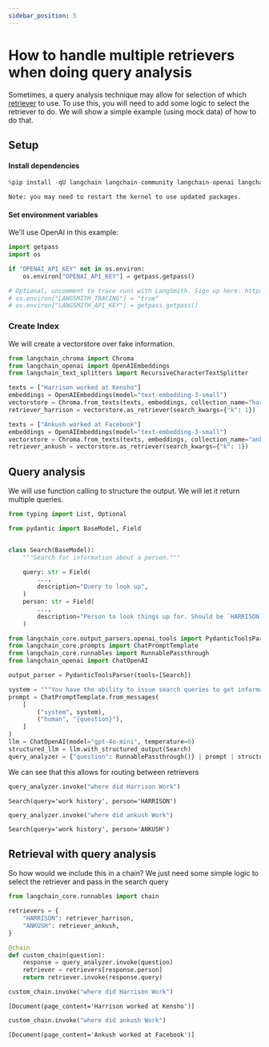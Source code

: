 ```yaml
---
sidebar_position: 5
---
```


# How to handle multiple retrievers when doing query analysis

Sometimes, a query analysis technique may allow for selection of which [retriever](/oss/javascript/concepts/retrievers/) to use. To use this, you will need to add some logic to select the retriever to do. We will show a simple example (using mock data) of how to do that.

## Setup
#### Install dependencies


```python
%pip install -qU langchain langchain-community langchain-openai langchain-chroma
```
```output
Note: you may need to restart the kernel to use updated packages.
```
#### Set environment variables

We'll use OpenAI in this example:


```python
import getpass
import os

if "OPENAI_API_KEY" not in os.environ:
    os.environ["OPENAI_API_KEY"] = getpass.getpass()

# Optional, uncomment to trace runs with LangSmith. Sign up here: https://smith.langchain.com.
# os.environ["LANGSMITH_TRACING"] = "true"
# os.environ["LANGSMITH_API_KEY"] = getpass.getpass()
```

### Create Index

We will create a vectorstore over fake information.


```python
from langchain_chroma import Chroma
from langchain_openai import OpenAIEmbeddings
from langchain_text_splitters import RecursiveCharacterTextSplitter

texts = ["Harrison worked at Kensho"]
embeddings = OpenAIEmbeddings(model="text-embedding-3-small")
vectorstore = Chroma.from_texts(texts, embeddings, collection_name="harrison")
retriever_harrison = vectorstore.as_retriever(search_kwargs={"k": 1})

texts = ["Ankush worked at Facebook"]
embeddings = OpenAIEmbeddings(model="text-embedding-3-small")
vectorstore = Chroma.from_texts(texts, embeddings, collection_name="ankush")
retriever_ankush = vectorstore.as_retriever(search_kwargs={"k": 1})
```

## Query analysis

We will use function calling to structure the output. We will let it return multiple queries.


```python
from typing import List, Optional

from pydantic import BaseModel, Field


class Search(BaseModel):
    """Search for information about a person."""

    query: str = Field(
        ...,
        description="Query to look up",
    )
    person: str = Field(
        ...,
        description="Person to look things up for. Should be `HARRISON` or `ANKUSH`.",
    )
```


```python
from langchain_core.output_parsers.openai_tools import PydanticToolsParser
from langchain_core.prompts import ChatPromptTemplate
from langchain_core.runnables import RunnablePassthrough
from langchain_openai import ChatOpenAI

output_parser = PydanticToolsParser(tools=[Search])

system = """You have the ability to issue search queries to get information to help answer user information."""
prompt = ChatPromptTemplate.from_messages(
    [
        ("system", system),
        ("human", "{question}"),
    ]
)
llm = ChatOpenAI(model="gpt-4o-mini", temperature=0)
structured_llm = llm.with_structured_output(Search)
query_analyzer = {"question": RunnablePassthrough()} | prompt | structured_llm
```

We can see that this allows for routing between retrievers


```python
query_analyzer.invoke("where did Harrison Work")
```



```output
Search(query='work history', person='HARRISON')
```



```python
query_analyzer.invoke("where did ankush Work")
```



```output
Search(query='work history', person='ANKUSH')
```


## Retrieval with query analysis

So how would we include this in a chain? We just need some simple logic to select the retriever and pass in the search query


```python
from langchain_core.runnables import chain
```


```python
retrievers = {
    "HARRISON": retriever_harrison,
    "ANKUSH": retriever_ankush,
}
```


```python
@chain
def custom_chain(question):
    response = query_analyzer.invoke(question)
    retriever = retrievers[response.person]
    return retriever.invoke(response.query)
```


```python
custom_chain.invoke("where did Harrison Work")
```



```output
[Document(page_content='Harrison worked at Kensho')]
```



```python
custom_chain.invoke("where did ankush Work")
```



```output
[Document(page_content='Ankush worked at Facebook')]
```



```python

```
